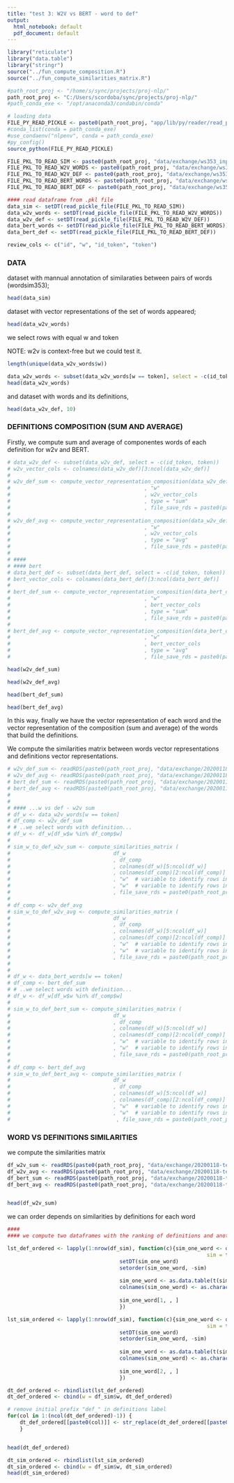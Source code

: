 ---
title: "test 3: W2V vs BERT - word to def"
output:
  html_notebook: default
  pdf_document: default
---


```{r, echo = FALSE}
library("reticulate")
library("data.table")
library("stringr")
source("../fun_compute_composition.R")
source("../fun_compute_similarities_matrix.R")

#path_root_proj <- "/home/s/sync/projects/proj-nlp/"
path_root_proj <- "C:/Users/scordoba/sync/projects/proj-nlp/"
#path_conda_exe <- "/opt/anaconda3/condabin/conda" 

# loading data
FILE_PY_READ_PICKLE <- paste0(path_root_proj, "app/lib/py/reader/read_pickle.py")
#conda_list(conda = path_conda_exe)
#use_condaenv("nlpenv", conda = path_conda_exe)
#py_config()
source_python(FILE_PY_READ_PICKLE)

FILE_PKL_TO_READ_SIM <- paste0(path_root_proj, "data/exchange/ws353_input_sim")
FILE_PKL_TO_READ_W2V_WORDS <- paste0(path_root_proj, "data/exchange/ws353_w2v_words_context")
FILE_PKL_TO_READ_W2V_DEF <- paste0(path_root_proj, "data/exchange/ws353_w2v_def_cambridge")
FILE_PKL_TO_READ_BERT_WORDS <- paste0(path_root_proj, "data/exchange/ws353_bert_words")
FILE_PKL_TO_READ_BERT_DEF <- paste0(path_root_proj, "data/exchange/ws353_bert_def_cambridge")

#### read dataframe from .pkl file
data_sim <- setDT(read_pickle_file(FILE_PKL_TO_READ_SIM))
data_w2v_words <- setDT(read_pickle_file(FILE_PKL_TO_READ_W2V_WORDS))
data_w2v_def <- setDT(read_pickle_file(FILE_PKL_TO_READ_W2V_DEF))
data_bert_words <- setDT(read_pickle_file(FILE_PKL_TO_READ_BERT_WORDS))
data_bert_def <- setDT(read_pickle_file(FILE_PKL_TO_READ_BERT_DEF))

review_cols <- c("id", "w", "id_token", "token")

```

### DATA

dataset with mannual annotation of similaraties between pairs of words (wordsim353);


```{r}
head(data_sim)
```


dataset with vector representations of the set of words appeared;

```{r}
head(data_w2v_words)
```

we select rows with equal w and token 

NOTE: w2v is context-free but we could test it.


```{r echo=FALSE}
length(unique(data_w2v_words$w))

data_w2v_words <- subset(data_w2v_words[w == token], select = -c(id_token, token))
head(data_w2v_words)
```

and dataset with words and its definitions,

```{r echo = FALSE}
head(data_w2v_def, 10)
```


### DEFINITIONS COMPOSITION (SUM AND AVERAGE)

Firstly, we compute sum and average of componentes words of each definition for w2v and BERT.

```{r echo = FALSE}
# data_w2v_def <- subset(data_w2v_def, select = -c(id_token, token))
# w2v_vector_cols <- colnames(data_w2v_def)[3:ncol(data_w2v_def)]
# 
# w2v_def_sum <- compute_vector_representation_composition(data_w2v_def 
#                                           , "w" 
#                                           , w2v_vector_cols 
#                                           , type = "sum"
#                                           , file_save_rds = paste0(path_root_proj, "data/exchange/20200118-test3-wToDef/w2v_def_sum.rds"))
# 
# w2v_def_avg <- compute_vector_representation_composition(data_w2v_def 
#                                           , "w" 
#                                           , w2v_vector_cols 
#                                           , type = "avg"
#                                           , file_save_rds = paste0(path_root_proj, "data/exchange/20200118-test3-wToDef/w2v_def_avg.rds"))
# 
# ####
# #### bert
# data_bert_def <- subset(data_bert_def, select = -c(id_token, token))
# bert_vector_cols <- colnames(data_bert_def)[3:ncol(data_bert_def)]
# 
# bert_def_sum <- compute_vector_representation_composition(data_bert_def 
#                                           , "w" 
#                                           , bert_vector_cols
#                                           , type = "sum"
#                                           , file_save_rds = paste0(path_root_proj, "data/exchange/20200118-test3-wToDef/bert_def_sum.rds"))
# 
# bert_def_avg <- compute_vector_representation_composition(data_bert_def 
#                                           , "w" 
#                                           , bert_vector_cols 
#                                           , type = "avg"
#                                           , file_save_rds = paste0(path_root_proj, "data/exchange/20200118-test3-wToDef/bert_def_avg.rds"))

```

```{r}
head(w2v_def_sum)
```
```{r}
head(w2v_def_avg)
```

```{r}
head(bert_def_sum)
```

```{r}
head(bert_def_avg)
```


In this way, finally we have the vector representation of each word and the vector representation of the composition (sum and average) of the words that build the definitions.

We compute the similarities matrix between words vector representations and definitions vector representations.




```{r, echo = FALSE}
# w2v_def_sum <- readRDS(paste0(path_root_proj, "data/exchange/20200118-test3-wToDef/w2v_def_sum.rds"))
# w2v_def_avg <- readRDS(paste0(path_root_proj, "data/exchange/20200118-test3-wToDef/w2v_def_avg.rds"))
# bert_def_sum <- readRDS(paste0(path_root_proj, "data/exchange/20200118-test3-wToDef/bert_def_sum.rds"))
# bert_def_avg <- readRDS(paste0(path_root_proj, "data/exchange/20200118-test3-wToDef/bert_def_avg.rds"))
# 
# 
# #### ...w vs def - w2v sum
# df_w <- data_w2v_words[w == token]
# df_comp <- w2v_def_sum
# # ..we select words with definition...
# df_w <- df_w[df_w$w %in% df_comp$w]
# 
# sim_w_to_def_w2v_sum <- compute_similarities_matrix (
#                                 df_w
#                                 , df_comp
#                                 , colnames(df_w)[5:ncol(df_w)]
#                                 , colnames(df_comp)[2:ncol(df_comp)]
#                                 , "w"  # variable to identify rows in df1 (by rows)
#                                 , "w"  # variable to identify rows in df2 (by columns)
#                                 , file_save_rds = paste0(path_root_proj, "data/exchange/20200118-test3-wToDef/ws353_w2v_similarities_w_to_def_cambridge_sum.rds"))
# 
# df_comp <- w2v_def_avg
# sim_w_to_def_w2v_avg <- compute_similarities_matrix (
#                                 df_w
#                                 , df_comp
#                                 , colnames(df_w)[5:ncol(df_w)]
#                                 , colnames(df_comp)[2:ncol(df_comp)]
#                                 , "w"  # variable to identify rows in df1 (by rows)
#                                 , "w"  # variable to identify rows in df2 (by columns)
#                                 , file_save_rds = paste0(path_root_proj, "data/exchange/20200118-test3-wToDef/ws353_w2v_similarities_w_to_def_cambridge_avg.rds"))
# 
# 
# df_w <- data_bert_words[w == token]
# df_comp <- bert_def_sum
# # ..we select words with definition...
# df_w <- df_w[df_w$w %in% df_comp$w]
# 
# sim_w_to_def_bert_sum <- compute_similarities_matrix (
#                                 df_w
#                                 , df_comp
#                                 , colnames(df_w)[5:ncol(df_w)]
#                                 , colnames(df_comp)[2:ncol(df_comp)]
#                                 , "w"  # variable to identify rows in df1 (by rows)
#                                 , "w"  # variable to identify rows in df2 (by columns)
#                                 , file_save_rds = paste0(path_root_proj, "data/exchange/20200118-test3-wToDef/ws353_bert_similarities_w_to_def_cambridge_sum.rds"))
# 
# df_comp <- bert_def_avg
# sim_w_to_def_bert_avg <- compute_similarities_matrix (
#                                 df_w
#                                 , df_comp
#                                 , colnames(df_w)[5:ncol(df_w)]
#                                 , colnames(df_comp)[2:ncol(df_comp)]
#                                 , "w"  # variable to identify rows in df1 (by rows)
#                                 , "w"  # variable to identify rows in df2 (by columns)
#                                  , file_save_rds = paste0(path_root_proj, "data/exchange/20200118-test3-wToDef/ws353_bert_similarities_w_to_def_cambridge_avg.rds"))
```




### WORD VS DEFINITIONS SIMILARITIES

we compute the similarities matrix

```{r echo = FALSE}
df_w2v_sum <- readRDS(paste0(path_root_proj, "data/exchange/20200118-test3-wToDef/ws353_w2v_similarities_w_to_def_cambridge_sum.rds"))
df_w2v_avg <- readRDS(paste0(path_root_proj, "data/exchange/20200118-test3-wToDef/ws353_w2v_similarities_w_to_def_cambridge_avg.rds"))
df_bert_sum <- readRDS(paste0(path_root_proj, "data/exchange/20200118-test3-wToDef/ws353_bert_similarities_w_to_def_cambridge_sum.rds"))
df_bert_avg <- readRDS(paste0(path_root_proj, "data/exchange/20200118-test3-wToDef/ws353_bert_similarities_w_to_def_cambridge_avg.rds"))


head(df_w2v_sum)

```

we can order depends on similarities by definitions for each word

```{r, echo = FALSE}

####
#### we compute two dataframes with the ranking of definitions and another with corresponding scores

lst_def_ordered <- lapply(1:nrow(df_sim), function(c){sim_one_word <- data.frame(  def = names(t(df_sim[c, -c("id", "w"), with = FALSE])[ , 1]), 
                                                                sim = t(df_sim[c, -c("id", "w"), with = FALSE])[ , 1])
                                    setDT(sim_one_word)
                                    setorder(sim_one_word, -sim)
                                    
                                    sim_one_word <- as.data.table(t(sim_one_word))
                                    colnames(sim_one_word) <- as.character(seq(1:ncol(sim_one_word)))
                                    
                                    sim_one_word[1, , ]
                                    })

lst_sim_ordered <- lapply(1:nrow(df_sim), function(c){sim_one_word <- data.frame(  def = names(t(df_sim[c, -c("id", "w"), with = FALSE])[ , 1]), 
                                                                sim = t(df_sim[c, -c("id", "w"), with = FALSE])[ , 1])
                                    setDT(sim_one_word)
                                    setorder(sim_one_word, -sim)
                                    
                                    sim_one_word <- as.data.table(t(sim_one_word))
                                    colnames(sim_one_word) <- as.character(seq(1:ncol(sim_one_word)))
                                    
                                    sim_one_word[2, , ]
                                    })

dt_def_ordered <- rbindlist(lst_def_ordered)
dt_def_ordered <- cbind(w = df_sim$w, dt_def_ordered)

# remove initial prefix "def_" in definitions label 
for(col in 1:(ncol(dt_def_ordered)-1)) { 
    dt_def_ordered[[paste0(col)]] <- str_replace(dt_def_ordered[[paste0(col)]], "def_", "") 
    } 


head(dt_def_ordered)

dt_sim_ordered <- rbindlist(lst_sim_ordered)
dt_sim_ordered <- cbind(w = df_sim$w, dt_sim_ordered)
head(dt_sim_ordered)
```







